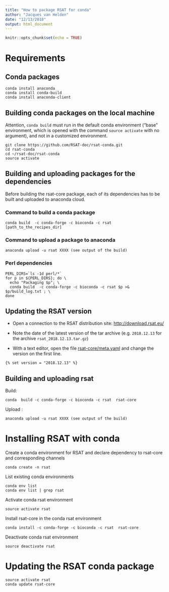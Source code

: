 ```yaml
---
title: "How to package RSAT for conda"
author: "Jacques van Helden"
date: "12/13/2018"
output: html_document
---
```


```r
knitr::opts_chunk$set(echo = TRUE)
```

# Requirements

## Conda packages


```
conda install anaconda
conda install conda-build
conda install anaconda-client
```

## Building conda packages on the local machine

Attention, `conda build` must run in the default conda environment ("base" environment, which is opened with the command   `source activate` with no argument), and not in a customized environment.

```
git clone https://github.com/RSAT-doc/rsat-conda.git
cd rsat-conda
cd ~/rsat-doc/rsat-conda
source activate
```

## Building and uploading packages for the dependencies

Before building the rsat-core package, each of its dependencies has to be built and uploaded to anaconda cloud. 


### Command to build a conda package

```
conda build  -c conda-forge -c bioconda -c rsat [path_to_the_recipes_dir]
```

### Command to upload a package to anaconda

```
anaconda upload -u rsat XXXX (see output of the build)
```

### Perl dependencies

```
PERL_DIRS=`ls -1d perl/*`
for p in ${PERL_DIRS}; do \
  echo "Packaging $p"; \
  conda build  -c conda-forge -c bioconda -c rsat $p >& $p/build_log.txt ; \
done
```

## Updating the RSAT version

- Open a connection to the RSAT distribution site: <http://download.rsat.eu/>

- Note the date of the latest version of the tar archive (e.g. `2018.12.13` for the archive `rsat_2018.12.13.tar.gz`)

- With a text editor, open the file [rsat-core/meta.yaml](rsat-core/meta.yaml) and change the version on the first line.

```
{% set version = "2018.12.13" %}
```

## Building and uploading rsat

Build:

```
conda  build -c conda-forge -c bioconda -c rsat  rsat-core
```

Upload :

```
anaconda upload -u rsat XXXX (see output of the build)
```

# Installing RSAT with conda

Create a conda environment for RSAT and declare dependency to 
rsat-core and corresponding channels

```
conda create -n rsat
```


<!-- On IFB core
conda create -p /shared/projects/project_rsat/conda/env/rsat
-->

List existing conda environments

```
conda env list
conda env list | grep rsat
```

Activate conda rsat environment

```
source activate rsat
```

Install rsat-core in the conda rsat environment

```
conda install -c conda-forge -c bioconda -c rsat  rsat-core
```

Deactivate conda rsat environment

```
source deactivate rsat
```

# Updating the RSAT conda package

```
source activate rsat
conda update rsat-core
```


